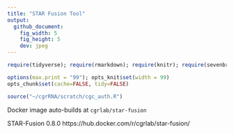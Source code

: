 ```yaml
---
title: "STAR Fusion Tool"
output:
  github_document:
    fig_width: 5
    fig_height: 5
    dev: jpeg
---
```


```r
require(tidyverse); require(rmarkdown); require(knitr); require(sevenbridges); 

options(max.print = "99"); opts_knit$set(width = 99)
opts_chunk$set(cache=FALSE, tidy=FALSE)

source("~/cgrRNA/scratch/cgc_auth.R")

```


Docker image auto-builds at `cgrlab/star-fusion`

STAR-Fusion 0.8.0
https://hub.docker.com/r/cgrlab/star-fusion/

